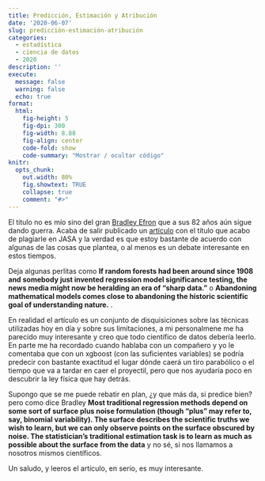 ```yaml
---
title: Predicción, Estimación y Atribución
date: '2020-06-07'
slug: predicción-estimación-atribución
categories:
  - estadística
  - ciencia de datos
  - 2020
description: ''
execute: 
  message: false
  warning: false
  echo: true
format: 
  html: 
    fig-height: 5
    fig-dpi: 300
    fig-width: 8.88
    fig-align: center
    code-fold: show
    code-summary: "Mostrar / ocultar código"
knitr:
  opts_chunk:
    out.width: 80%
    fig.showtext: TRUE
    collapse: true
    comment: "#>" 
---
```



El título no es mío sino del gran [Bradley Efron](https://en.wikipedia.org/wiki/Bradley_Efron) que a sus 82 años aún sigue dando guerra. Acaba de salir publicado un [artículo](https://www.tandfonline.com/doi/full/10.1080/01621459.2020.1762613) con el título que acabo de plagiarle  en JASA y la verdad es que estoy bastante de acuerdo con algunas de las cosas que plantea, o al menos es un debate interesante en estos tiempos.  

Deja algunas perlitas como __**If random forests had been around since 1908 and somebody just invented regression model significance testing, the news media might now be heralding an era of “sharp data.”**__ o __**Abandoning mathematical models comes close to abandoning the historic scientific goal of understanding nature.**__ .

En realidad el artículo es un conjunto de disquisiciones sobre las técnicas utilizadas hoy en día y sobre sus limitaciones, a mi personalmene me ha parecido muy interesante y creo que todo científico de datos debería leerlo.  En parte me ha recordado cuando hablaba con un compañero y yo le comentaba que con un xgboost (con las suficientes variables) se podría predecir con bastante exactitud el lugar dónde caerá un tiro parabólico o el tiempo que va a tardar en caer el proyectil, pero que nos ayudaría poco en descubrir la ley física que hay detrás.

Supongo que se me puede rebatir en plan, ¿y que más da, si predice bien? pero como dice Bradley __**Most traditional regression methods depend on some sort of surface plus noise formulation (though “plus” may refer to, say, binomial variability). The surface describes the scientific truths we wish to learn, but we can only observe points on the surface obscured by noise. The statistician’s traditional estimation task is to learn as much as possible about the surface from the data**__  y no sé, si nos llamamos a nosotros mismos científicos.

Un saludo, y leeros el artículo, en serio, es muy interesante.



